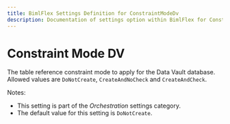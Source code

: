 ```yaml
---
title: BimlFlex Settings Definition for ConstraintModeDv
description: Documentation of settings option within BimlFlex for ConstraintModeDv
---
```

<head>
  <meta name="varigenceProduct" content="BimlFlex"></meta>
  <meta name="varigenceArticleType" content="Reference"></meta>
</head>

# Constraint Mode DV

The table reference constraint mode to apply for the Data Vault database. Allowed values are `DoNotCreate`, `CreateAndNoCheck` and `CreateAndCheck`.

Notes:

* This setting is part of the *Orchestration* settings category.
* The default value for this setting is `DoNotCreate`.
